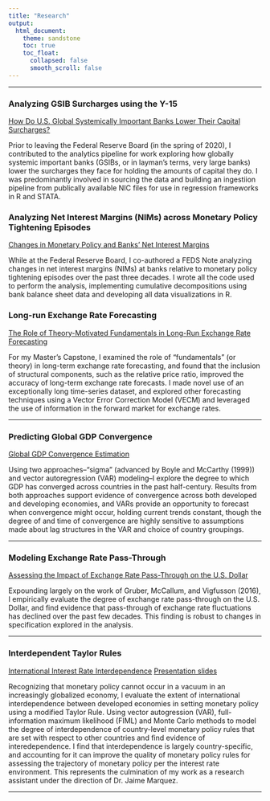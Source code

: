 ```yaml
---
title: "Research"
output:
  html_document:
    theme: sandstone
    toc: true
    toc_float:
      collapsed: false
      smooth_scroll: false
---
```


***

### Analyzing GSIB Surcharges using the Y-15

[How Do U.S. Global Systemically Important Banks Lower Their Capital Surcharges?](https://www.federalreserve.gov/econres/notes/feds-notes/how-do-us-global-systemically-important-banks-lower-their-capital-surcharges-20200131.htm)

Prior to leaving the Federal Reserve Board (in the spring of 2020), I contributed to the analytics pipeline for work exploring how globally systemic important banks (GSIBs, or in layman's terms, very large banks) lower the surcharges they face for holding the amounts of capital they do. I was predominantly involved in sourcing the data and building an ingestiion pipeline from publically available NIC files for use in regression frameworks in R and STATA. 

### Analyzing Net Interest Margins (NIMs) across Monetary Policy Tightening Episodes

[Changes in Monetary Policy and Banks' Net Interest Margins](https://www.federalreserve.gov/econres/notes/feds-notes/changes-in-monetary-policy-and-banks-net-interest-margins-a-comparison-20190419.htm)

While at the Federal Reserve Board, I co-authored a FEDS Note analyzing changes in net interest margins (NIMs) at banks relative to monetary policy tightening episodes over the past three decades. I wrote all the code used to perform the analysis, implementing cumulative decompositions using bank balance sheet data and developing all data visualizations in R.

### Long-run Exchange Rate Forecasting

[The Role of Theory-Motivated Fundamentals in Long-Run Exchange Rate Forecasting](files/exchange_rate_forecasting.pdf)

For my Master's Capstone, I examined the role of “fundamentals” (or theory) in long-term exchange rate forecasting, and found that the inclusion of structural components, such as the relative price ratio, improved the accuracy of long-term exchange rate forecasts. I made novel use of an exceptionally long time-series dataset, and explored other forecasting techniques using a Vector Error Correction Model (VECM) and leveraged the use of information in the forward market for exchange rates.

***

### Predicting Global GDP Convergence

[Global GDP Convergence Estimation](files/global_gdp_convergence.pdf)

Using two approaches--"sigma" (advanced by Boyle and McCarthy (1999)) and vector autoregression (VAR) modeling--I explore the degree to which GDP has converged across countries in the past half-century. Results from both approaches support evidence of convergence across both developed and developing economies, and VARs provide an opportunity to forecast when convergence might occur, holding current trends constant, though the degree of and time of convergence are highly sensitive to assumptions made about lag structures in the VAR and choice of country groupings. 

***

### Modeling Exchange Rate Pass-Through

[Assessing the Impact of Exchange Rate Pass-Through on the U.S. Dollar](files/pass_through.pdf)

Expounding largely on the work of Gruber, McCallum, and Vigfusson (2016), I empirically evaluate the degree of exchange rate pass-through on the U.S. Dollar, and find evidence that pass-through of exchange rate fluctuations has declined over the past few decades. This finding is robust to changes in specification explored in the analysis.

***

### Interdependent Taylor Rules

[International Interest Rate Interdependence](files/taylor_rule.pdf)
[Presentation slides](files/taylor_rule_presentation.pdf)

Recognizing that monetary policy cannot occur in a vacuum in an increasingly globalized economy, I evaluate the extent of international interdependence between developed economies in setting monetary policy using a modified Taylor Rule. Using vector autogression (VAR), full-information maximum likelihood (FIML) and Monte Carlo methods to model the degree of interdependence of country-level monetary policy rules that are set with respect to other countries and find evidence of interedependence. I find that interdependence is largely country-specific, and accounting for it can improve the quality of monetary policy rules for assessing the trajectory of monetary policy per the interest rate environment. This represents the culmination of my work as a research assistant under the direction of Dr. Jaime Marquez.

***